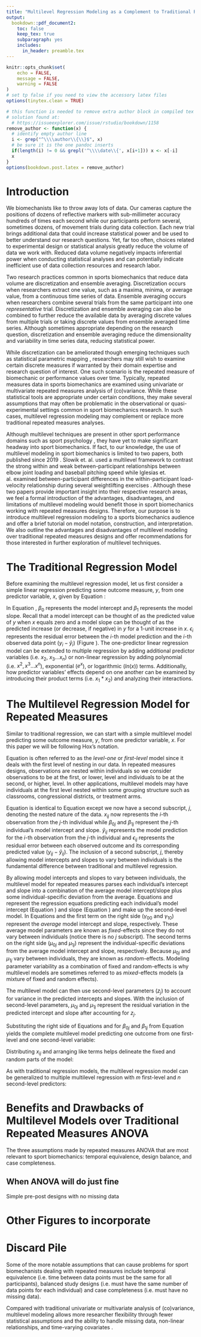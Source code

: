```yaml
---
title: "Multilevel Regression Modeling as a Complement to Traditional Repeated Measures Analysis of Variance in Sports Biomechanics Research"
output: 
  bookdown::pdf_document2:
    toc: false
    keep_tex: true
    subparagraph: yes
    includes:
      in_header: preamble.tex
---
```


```r
knitr::opts_chunk$set(
	echo = FALSE,
	message = FALSE,
	warning = FALSE
)
# set tp false if you need to view the accessory latex files
options(tinytex.clean = TRUE)

# this function is needed to remove extra author block in compiled tex doc
# solution found at:
  # https://issueexplorer.com/issue/rstudio/bookdown/1158
remove_author <- function(x) {
  # identify empty author line
  i <- grep("^\\\\author\\{\\}$", x)
  # be sure it is the one pandoc inserts
  if(length(i) != 0 && grepl('^\\\\date\\{', x[i+1])) x <- x[-i]
  x
}
options(bookdown.post.latex = remove_author)
```
\pagenumbering{gobble}
\begin{center}
Keywords: mixed-effects, hierarchical, longitudinal, growth curve
\end{center}

\newpage
\linenumbers
\begin{abstract}
\doublespacing
With the growing availability of sport science technologies, longitudinal data are becoming increasingly available to the biomechanics and broader sport science communities. To take full advantage of this emerging wealth of data and understand  its impact on injury and performance research, considerations regarding the appropriate handling of longitudinal data are needed. Traditionally, longitudinal data have been analyzed using repeated measures analysis of variance (RM $\cdot$ ANOVA). However, RM $\cdot$ ANOVA is limited in its ability to handle missing data and unbalanced designs, two scenarios common in longitudinal studies. Alternatively, multilevel regression modeling is a flexible yet neglected analysis method in the sports biomechanics literature but capable of handling unbalanced designs and missing data (among other benefits). In this paper, we hope to draw increased attention to this underused research tool and lobby for its increased adaptation when examining repeated measures biomechanics data. First, we introduce the rationale and approach underlying multilevel regression models. We then present examples using simulated and real-world data to illustrate their potential application and limitations in sports biomechanics research. Lastly, we provide some recommendations, words of caution, and additional resources.
\end{abstract}

\newpage
\pagenumbering{arabic}
# Introduction
\doublespacing
We biomechanists like to throw away lots of data. Our cameras capture the positions of dozens of reflective markers with sub-millimeter accuracy hundreds of times each second while our participants perform several, sometimes dozens, of movement trials during data collection. Each new trial brings additional data that could increase statistical power and be used to better understand our research questions. Yet, far too often, choices related to experimental design or statistical analysis greatly reduce the volume of data we work with. Reduced data volume negatively impacts inferential power when conducting statistical analyses and can potentially indicate inefficient use of data collection resources and research labor.

Two research practices common in sports biomechanics that reduce data volume are discretization and ensemble averaging. Discretization occurs when researchers extract one value, such as a maxima, minima, or average value, from a continuous time series of data. Ensemble averaging occurs when researchers combine several trials from the same participant into one *representative* trial. Discretization and ensemble averaging can also be combined to further reduce the available data by averaging discrete values from multiple trials or taking discrete values from ensemble averaged time series. Although sometimes appropriate depending on the research question, discretization and ensemble averaging reduce the dimensionality and variability in time series data, reducing statistical power. 

While discretization can be ameliorated though emerging techniques such as statistical parametric mapping \cite{pataky2019}, researchers may still wish to examine certain discrete measures if warranted by their domain expertise and research question of interest. One such scenario is the repeated measure of biomechanic or performance values over time. Typically, repeated measures data in sports biomechanics are examined using univariate or multivariate repeated measures analysis of (co)variance. While these statistical tools are appropriate under certain conditions, they make several assumptions that may often be problematic in the observational or quasi-experimental settings common in sport biomechanics research. In such cases, multilevel regression modeling may complement or replace more traditional repeated measures analyses.

Although multilevel techniques are present in other sport performance domains such as sport psychology \cite{beauchamp2005,benson2016,cornelius2007}, they have yet to make significant headway into sport biomechanics. If fact, to our knowledge, the use of multilevel modeling in sport biomechanics is limited to two papers, both published since 2019 \cite{slowik2019, iglesias2021}. Slowik et. al. used a multilevel framework to contrast the strong within and weak between-participant relationships between elbow joint loading and baseball pitching speed \cite{slowik2019} while Iglesias et. al. examined between-participant differences in the within-participant load-velocity relationship during several weightlifting exercises \cite{iglesias2021}. Although these two papers provide important insight into their respective research areas, we feel a formal introduction of the advantages, disadvantages, and limitations of multilevel modeling would benefit those in sport biomechanics working with repeated measures designs. Therefore, our purpose is to introduce multilevel regression modeling to a sports biomechanics audience and offer a brief tutorial on model notation, construction, and interpretation. We also outline the advantages and disadvantages of multilevel modeling over traditional repeated measures designs and offer recommendations for those interested in further exploration of multilevel techniques.

# The Traditional Regression Model

Before examining the multilevel regression model, let us first consider a simple linear regression predicting some outcome measure, $y$, from one predictor variable, $x$, given by Equation \ref{eq:reg1}:

\begin{equation}
\hat{y}_{i}=\beta_{0}+\beta_{1}x_{i}+\epsilon_{i}
\label{eq:reg1}
\end{equation}

\noindent
In Equation \ref{eq:reg1}, $\beta_{0}$ represents the model intercept and $\beta_{1}$ represents the model slope. Recall that a model intercept can be thought of as the predicted value of $y$ when $x$ equals zero and a model slope can be thought of as the predicted increase (or decrease, if negative) in $y$ for a 1-unit increase in $x$. $\epsilon_{i}$ represents the residual error between the $i$-th model prediction and the $i$-th observed data point ($y_{i}-\hat{y}_{i}$) (Figure \ref{fig1}). The one-predictor linear regression model can be extended to multiple regression by adding additional predictor variables (i.e. $x_{2}$, $x_{3}...x_{n}$) or non-linear regression by adding polynomial (i.e. $x^{2}, x^{3}...x^{n}$), exponential ($e^{x}$), or logarithmic ($ln(x)$) terms. Additionally, how predictor variables' effects depend on one another can be examined by introducing their product terms (i.e. $x_{1}*x_{2}$) and analyzing their interactions.

\begin{figure}[H]
\centering
\captionsetup{width=0.6\textwidth}
\includegraphics[width=0.6\textwidth]{fig1.png}
\caption{Hypothetical Simple Regression}
\label{fig1}
\end{figure}

# The Multilevel Regression Model for Repeated Measures

Similar to traditional regression, we can start with a simple multilevel model predicting some outcome measure, $y$, from one predictor variable, $x$. For this paper we will be following Hox's \cite{hox2017} notation\footnote{It should be known that other authors have used slightly (or sometimes very) different notations. Admittedly, this is one of the higher barriers to entry for those without strong analytical training. We encourage readers to take considerable time learning model notation as it will accelerate the remaining stages of the learning process}.

\begin{equation}
\hat{y}_{ij}=\beta_{0j}+\beta_{1j}x_{ij}+\epsilon_{ij}
\label{eq:mlm1}
\end{equation}

\noindent
Equation \ref{eq:mlm1} is often referred to as the *level-one* or *first-level* model since it deals with the first level of nesting in our data. In repeated measures designs, observations are nested within individuals so we consider observations to be at the first, or lower, level and individuals to be at the second, or higher, level. In other applications, multilevel models may have individuals at the first level nested within some grouping structure such as classrooms, congressional districts, or treatment arms. 

Equation \ref{eq:mlm1} is identical to Equation \ref{eq:reg1} except we now have a second subscript, $j$, denoting the nested nature of the data. $x_{ij}$ now represents the $i$-th observation from the $j$-th individual while $\beta_{0j}$ and $\beta_{1j}$ represent the $j$-th individual's model intercept and slope. $\hat{y}_{ij}$ represents the model prediction for the $i$-th observation from the $j$-th individual and $\epsilon_{ij}$ represents the residual error between each observed outcome and its corresponding predicted value ($y_{ij}-\hat{y}_{ij}$). The inclusion of a second subscript, $j$, thereby allowing model intercepts and slopes to vary between individuals is the fundamental difference between traditional and multilevel regression. 

By allowing model intercepts and slopes to vary between individuals, the multilevel model for repeated measures parses each individual's intercept and slope into a combination of the average model intercept/slope plus some individual-specific deviation from the average. Equations \ref{eq:mlm_int} and \ref{eq:mlm_slope} represent the regression equations predicting each individual's model intercept (Equation \ref{eq:mlm_int}) and slope (Equation \ref{eq:mlm_slope}) and make up the second-level model. In Equations \ref{eq:mlm_int} and \ref{eq:mlm_slope} the first term on the right side ($\gamma_{00}$ and $\gamma_{10}$) represent the *average* model intercept and slope, respectively. These average model parameters are known as *fixed*-effects since they do not vary between individuals (notice there is no $j$ subscript). The second terms on the right side ($\mu_{0j}$ and $\mu_{1j}$) represent the individual-specific deviations from the average model intercept and slope, respectively. Because $\mu_{0j}$ and $\mu_{1j}$ vary between individuals, they are known as *random*-effects. Modeling parameter variability as a combination of fixed and random-effects is why multilevel models are sometimes referred to as *mixed*-effects models (a mixture of fixed and random effects). 

\begin{align}
\beta_{0j}&=\gamma_{00}+\mu_{0j}\label{eq:mlm_int}\\
\beta_{1j}&=\gamma_{10}+\mu_{1j}\label{eq:mlm_slope}
\end{align}

\noindent
The multilevel model can then use second-level parameters ($z_{j}$) to account for variance in the predicted intercepts and slopes. With the inclusion of second-level parameters, $\mu_{0j}$ and $\mu_{1j}$ represent the residual variation in the predicted intercept and slope after accounting for $z_{j}$.

\begin{align}
\beta_{0j}&=\gamma_{00}+\gamma_{01}z_{j}+\mu_{0j}\label{eq:mlm_int_full}\\
\beta_{1j}&=\gamma_{10}+\gamma_{11}z_{j}+\mu_{1j}\label{eq:mlm_slope_full}
\end{align}

\noindent
Substituting the right side of Equations \ref{eq:mlm_int_full} and \ref{eq:mlm_slope_full} for $\beta_{0j}$ and $\beta_{1j}$ from Equation \ref{eq:mlm1} yields the complete multilevel model predicting one outcome from one first-level and one second-level variable:

\begin{equation}
\hat{y}_{ij}=\overbrace{\textstyle \gamma_{00}+\gamma_{01}z_{j}+\mu_{0j}}^{\mathclap{intercept}}+
\overbrace{\textstyle (\gamma_{10}+\gamma_{11}z_{j}+\mu_{1j})}^{\mathclap{slope}}x_{ij}+\epsilon_{ij}
\label{eq:mlm2}
\end{equation}

\noindent
Distributing $x_{ij}$ and arranging like terms helps delineate the fixed and random parts of the model:

\begin{equation}
\hat{y}_{ij}=\overbrace{\textstyle 
\gamma_{00}+\gamma_{01}z_{j}+\gamma_{10}x_{ij}+\gamma_{11}x_{ij}z_{j}}^{\mathclap{fixed}}+
\overbrace{\textstyle \mu_{1j}x_{ij}+\mu_{0j}+\epsilon_{ij}}^{\mathclap{random}}
\label{eq:mlm3}
\end{equation}

\noindent
As with traditional regression models, the multilevel regression model can be generalized to multiple multilevel\footnote{yeah, "multiple multilevel", I know. Yikes} regression with $m$ first-level and $n$ second-level predictors:

\begin{align}
\hat{y}_{ij}=&\beta_{0j}+\sum\limits_{m=1}^{m}\beta_{mj}x_{mij}+\epsilon_{ij}\\
\beta_{0j}=&\gamma_{00}+\sum\limits_{n=1}^{n}\gamma_{0n}z_{nj}+\mu_{0j}\\
\beta_{mj}=&\gamma_{m0}+\sum\limits_{n=1}^{n}\gamma_{1n}z_{nj}+\mu_{nj}
\label{eq:mlm4}
\end{align}

# Benefits and Drawbacks of Multilevel Models over Traditional Repeated Measures ANOVA 

The three assumptions made by repeated measures ANOVA that are most relevant to sport biomechanics: temporal equivalence, design balance, and case completeness.

\begin{table}[H]
\begin{threeparttable}
\begin{tabular}{L{0.25\textwidth}R{0.375\textwidth}R{0.375\textwidth}}
\toprule
& \multicolumn{1}{r}{Repeated Measures ANOVA} & \multicolumn{1}{r}{Multilevel Regression} \\
\cline{2-3}
Temporal equivalence\tnote{a} & Assumes repeated measures are equally spaced in time & Repeated measures may be unequally spaced in time \\ \hline
Balanced design & Assumes participants have same number of repeated measures & Participants may have different number of repeated measures \\ \hline
Case completeness & Assumes no missing data; incomplete cases are handled through listwise deletion & Missing data may be accounted for under certain circumstances\tnote{b} \\
\hhline{===}
\end{tabular}
\begin{tablenotes}[flushleft]
\scriptsize{
\item[a] "Temporal" equivalence does not only apply to growth models, where time is placed on the x-axis. It may be extended to "whatever is on the x-axis of your scatterplot".
\item[b] Missing data analysis is an extremely rich stand-alone area of research that we cannot do justice in this article alone. Readers are directed to works of Enders\cite{enders2010} for a more thorough exploration of the topic}
\end{tablenotes}
\end{threeparttable}
\end{table}

## When ANOVA will do just fine

Simple pre-post designs with no missing data


# Other Figures to incorporate

\begin{figure}[H]
\centering
\captionsetup{width=0.6\textwidth}
\includegraphics[width=0.6\textwidth]{rand_int.png}
\caption{Fictional multilevel model with random intercepts. Individual regression lines are parallel (equal slopes) but differ in their respective intercepts}
\label{fig-rand-int}
\end{figure}

\begin{figure}[H]
\centering
\captionsetup{width=0.6\textwidth}
\includegraphics[width=0.6\textwidth]{rand_slope.png}
\caption{Fictional multilevel model with random slopes. Individual regression lines are not parallel (unequal slopes) but share a mutual intercept}
\label{fig-rand-slope}
\end{figure}

\begin{figure}[H]
\centering
\captionsetup{width=0.6\textwidth}
\includegraphics[width=0.6\textwidth]{rand_int_slope.png}
\caption{Fictional multilevel model with random intercepts and slopes. Individual regression lines are not parallel and do not share a mutual intercept}
\label{fig-rand-int-slope}
\end{figure}

# Discard Pile

Some of the more notable assumptions that can cause problems for sport biomechanists dealing with repeated measures include temporal equivalence (i.e. time between data points must be the same for all participants), balanced study designs (i.e. must have the same number of data points for each individual) and case completeness (i.e. must have no missing data).

Compared with traditional univariate or multivariate analysis of (co)variance, multilevel modeling allows more researcher flexibility through fewer statistical assumptions and the ability to handle missing data, non-linear relationships, and time-varying covariates \cite{hox2017}.

<!----------------------------------------------------------References--->

\newpage
\singlespacing
\addcontentsline{toc}{section}{References}
\bibliographystyle{plain-custom}
\bibliography{mlm_sport_biomech}